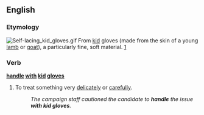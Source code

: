 ==English==
===Etymology===
[[Image:Self-lacing kid gloves.gif|thumb|right]]
From [[kid]] gloves (made from the skin of a young [[lamb]] or [[goat]]), a particularly fine, soft material. [http://www.straightdope.com/mailbag/mkidglove.html 1]

===Verb===
'''[[handle]] [[with]] [[kid]] [[gloves]]'''
#{{idiom}} To treat something very [[delicately]] or [[carefully]].
#:''The campaign staff cautioned the candidate to '''handle''' the issue '''with kid gloves'''.''